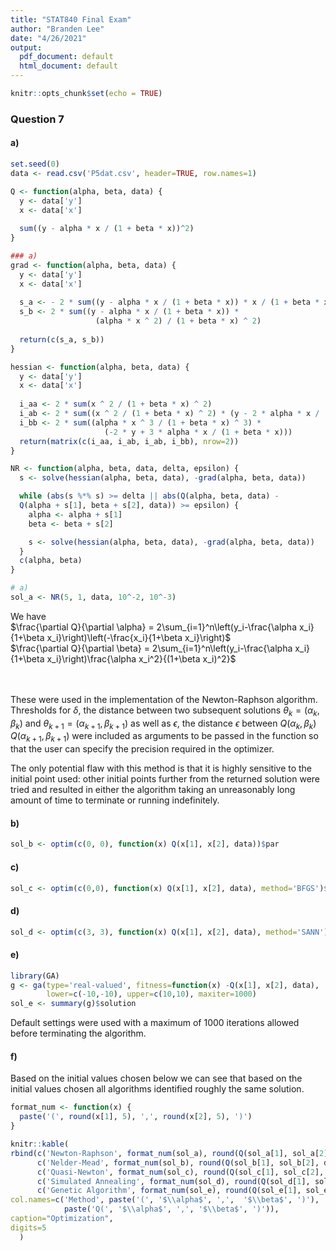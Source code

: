 ```yaml
---
title: "STAT840 Final Exam"
author: "Branden Lee"
date: "4/26/2021"
output:
  pdf_document: default
  html_document: default
---
```


```r
knitr::opts_chunk$set(echo = TRUE)
```

### Question 7

#### a)
```r
set.seed(0)
data <- read.csv('P5dat.csv', header=TRUE, row.names=1)

Q <- function(alpha, beta, data) {
  y <- data['y']
  x <- data['x']
  
  sum((y - alpha * x / (1 + beta * x))^2)
}

### a)
grad <- function(alpha, beta, data) {
  y <- data['y']
  x <- data['x']
  
  s_a <- - 2 * sum((y - alpha * x / (1 + beta * x)) * x / (1 + beta * x))
  s_b <- 2 * sum((y - alpha * x / (1 + beta * x)) * 
                   (alpha * x ^ 2) / (1 + beta * x) ^ 2)
  
  return(c(s_a, s_b))
}

hessian <- function(alpha, beta, data) {
  y <- data['y']
  x <- data['x']
  
  i_aa <- 2 * sum(x ^ 2 / (1 + beta * x) ^ 2)
  i_ab <- 2 * sum((x ^ 2 / (1 + beta * x) ^ 2) * (y - 2 * alpha * x / (1 + beta * x)))
  i_bb <- 2 * sum((alpha * x ^ 3 / (1 + beta * x) ^ 3) * 
                     (-2 * y + 3 * alpha * x / (1 + beta * x)))
  return(matrix(c(i_aa, i_ab, i_ab, i_bb), nrow=2))
}

NR <- function(alpha, beta, data, delta, epsilon) {
  s <- solve(hessian(alpha, beta, data), -grad(alpha, beta, data))

  while (abs(s %*% s) >= delta || abs(Q(alpha, beta, data) -
  Q(alpha + s[1], beta + s[2], data)) >= epsilon) {
    alpha <- alpha + s[1]
    beta <- beta + s[2]

    s <- solve(hessian(alpha, beta, data), -grad(alpha, beta, data))
  }
  c(alpha, beta)
}

# a)
sol_a <- NR(5, 1, data, 10^-2, 10^-3)
```
We have  
$\frac{\partial Q}{\partial \alpha} = 2\sum_{i=1}^n\left(y_i-\frac{\alpha x_i}{1+\beta x_i}\right)\left(-\frac{x_i}{1+\beta x_i}\right)$  
$\frac{\partial Q}{\partial \beta} = 2\sum_{i=1}^n\left(y_i-\frac{\alpha x_i}{1+\beta x_i}\right)\frac{\alpha x_i^2}{(1+\beta x_i)^2}$  
\begin{align}\frac{\partial^2 Q}{\partial \alpha^2} &= 2\sum_{i=1}^n\left(-\frac{x_i}{1+\beta x_i}\right)^2\\&=2\sum_{i=1}^n\frac{x_i^2}{(1+\beta x_i)^2}\end{align}  
\begin{align}\frac{\partial^2 Q}{\partial \alpha\partial \beta}&=\frac{\partial^2 Q}{\partial \beta \partial \alpha}\\ &= 2\sum_{i=1}^n\frac{\alpha x_i^2}{(1+\beta x_i)^2}\left(-\frac{x_i}{1+\beta x_i}\right)+\left(y_i-\frac{\alpha x_i}{1+\beta x_i}\right) \frac{x_i^2}{(1+\beta x_i)^2}\\ &= 2\sum_{i=1}^n\frac{x_i^2}{(1+\beta x_i)^2}\left(y_i-\frac{2\alpha x_i}{1+\beta x_i}\right)\end{align}  
\begin{align}\frac{\partial^2 Q}{\partial \beta^2} &= 2\sum_{i=1}^n\frac{\alpha x_i^2}{(1+\beta x_i)^2}\frac{\alpha x_i^2}{(1+\beta x_i)^2}+\left(y_i-\frac{\alpha x_i}{1+\beta x_i}\right)\left(-\frac{2\alpha x_i^3}{(1+\beta x_i)^3}\right)\\&=2\sum_{i=1}^n\frac{\alpha x_i^3}{(1+\beta x_i)^3}\left(-2y_i+3\frac{\alpha x_i}{1+\beta x_i}\right)\end{align} 

These were used in the implementation of the Newton-Raphson algorithm. Thresholds for $\delta$, the distance between two subsequent solutions $\theta_k=(\alpha_k, \beta_k)$ and $\theta_{k+1}=(\alpha_{k+1}, \beta_{k+1})$ as well as $\epsilon$, the distance $\epsilon$ between $Q(\alpha_k, \beta_k)$ $Q(\alpha_{k+1}, \beta_{k+1})$ were included as arguments to be passed in the function so that the user can specify the precision required in the optimizer.  

The only potential flaw with this method is that it is highly sensitive to the initial point used: other initial points further from the returned solution were tried and resulted in either the algorithm taking an unreasonably long amount of time to terminate or running indefinitely.

#### b)
```r
sol_b <- optim(c(0, 0), function(x) Q(x[1], x[2], data))$par
```

#### c)
```r
sol_c <- optim(c(0,0), function(x) Q(x[1], x[2], data), method='BFGS')$par
```

#### d)
```r
sol_d <- optim(c(3, 3), function(x) Q(x[1], x[2], data), method='SANN')$par
```

#### e)
```r
library(GA)
g <- ga(type='real-valued', fitness=function(x) -Q(x[1], x[2], data),
        lower=c(-10,-10), upper=c(10,10), maxiter=1000)
sol_e <- summary(g)$solution
```
Default settings were used with a maximum of 1000 iterations allowed before terminating the algorithm.

#### f)
Based on the initial values chosen below we can see that based on the initial values chosen all algorithms identified roughly the same solution. 
```r
format_num <- function(x) {
  paste('(', round(x[1], 5), ',', round(x[2], 5), ')')
}

knitr::kable(
rbind(c('Newton-Raphson', format_num(sol_a), round(Q(sol_a[1], sol_a[2], data), 5)),
      c('Nelder-Mead', format_num(sol_b), round(Q(sol_b[1], sol_b[2], data), 5)),
      c('Quasi-Newton', format_num(sol_c), round(Q(sol_c[1], sol_c[2], data), 5)),
      c('Simulated Annealing', format_num(sol_d), round(Q(sol_d[1], sol_d[2], data), 5)),
      c('Genetic Algorithm', format_num(sol_e), round(Q(sol_e[1], sol_e[2], data), 5))),
col.names=c('Method', paste('(', '$\\alpha$', ',',  '$\\beta$', ')'), 
            paste('Q(', '$\\alpha$', ',', '$\\beta$', ')')),
caption="Optimization",
digits=5
  )
```